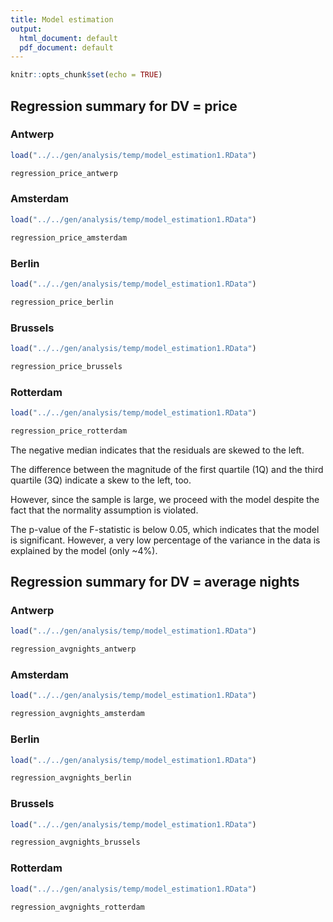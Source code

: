 ```yaml
---
title: Model estimation
output:
  html_document: default
  pdf_document: default
---
```


```r
knitr::opts_chunk$set(echo = TRUE)

```


## Regression summary for DV = price
### Antwerp
```r
load("../../gen/analysis/temp/model_estimation1.RData")

regression_price_antwerp

```



### Amsterdam
```r
load("../../gen/analysis/temp/model_estimation1.RData")

regression_price_amsterdam

```

### Berlin
```r
load("../../gen/analysis/temp/model_estimation1.RData")

regression_price_berlin

```

### Brussels
```r
load("../../gen/analysis/temp/model_estimation1.RData")

regression_price_brussels

```



### Rotterdam
```r
load("../../gen/analysis/temp/model_estimation1.RData")

regression_price_rotterdam

```

The negative median indicates that the residuals are skewed to the left.

The difference between the magnitude of the first quartile (1Q) and the third quartile (3Q) indicate a skew to the left, too.

However, since the sample is large, we proceed with the model despite the fact that the normality assumption is violated.

The p-value of the F-statistic is below 0.05, which indicates that the model is significant. However, a very low percentage of the variance in the data is explained by the model (only ~4%). 





## Regression summary for DV = average nights
### Antwerp
```r
load("../../gen/analysis/temp/model_estimation1.RData")

regression_avgnights_antwerp

```


### Amsterdam
```r
load("../../gen/analysis/temp/model_estimation1.RData")

regression_avgnights_amsterdam

```

### Berlin
```r
load("../../gen/analysis/temp/model_estimation1.RData")

regression_avgnights_berlin

```

### Brussels
```r
load("../../gen/analysis/temp/model_estimation1.RData")

regression_avgnights_brussels

```



### Rotterdam
```r
load("../../gen/analysis/temp/model_estimation1.RData")

regression_avgnights_rotterdam

```
